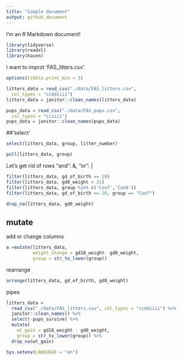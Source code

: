```yaml
---
title: "Simple document"
output: github_document
---
```


I'm an R Markdown document! 

```r
library(tidyverse)
library(readxl)
library(haven)
```

I want to improt 'FAS_litters.csv'.

```r
options(tibble.print_min = 3)

litters_data = read_csv("./data/FAS_litters.csv",
  col_types = "ccddiiii")
litters_data = janitor::clean_names(litters_data)

pups_data = read_csv("./data/FAS_pups.csv",
  col_types = "ciiiii")
pups_data = janitor::clean_names(pups_data)
```



##'select'
```r

select(litters_data, group, litter_number)

pull(litters_data, group)
```

Let's get rid of rows "and": &, "or": |
```r
filter(litters_data, gd_of_birth == 20)
filter(litters_data, gd0_weight < 21)
filter(litters_data, group %in% c('Con7','Con8'))
filter(litters_data, gd_of_birth == 20, group == "Con7")

drop_na(litters_data, gd0_weight)
```

## mutate
add or change columns
```r
a =mutate(litters_data, 
          weight_change = gd18_weight- gd0_weight,
          group = str_to_lower(group))
```

rearrange
```r
arrange(litters_data, gd_of_birth, gd0_weight)
```
pipes
```r
litters_data = 
  read_csv("./data/FAS_litters.csv", col_types = "ccddiiii") %>%
  janitor::clean_names() %>%
  select(-pups_survive) %>%
  mutate(
    wt_gain = gd18_weight - gd0_weight,
    group = str_to_lower(group)) %>% 
  drop_na(wt_gain)
```
```r
Sys.setenv(LANGUAGE = "en")
```

